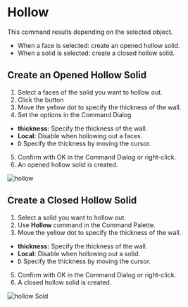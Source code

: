
# Hollow

<Reference shortcut="" command="Hollow" button="Right of Command Bar" />

This command results depending on the selected object.
- When a face is selected: create an opened hollow solid.
- When a solid is selected: create a closed hollow solid.

## Create an Opened Hollow Solid

1. Select a faces of the solid you want to hollow out.
2. Click the button <ButtonIcon type="button-hollow" />
3. Move the yellow dot to specify the thickness of the wall.
4. Set the options in the Command Dialog
  - **thickness:** Specify the thickness of the wall.
  - **Local:** Disable when hollowing out a faces.
  - <kbd>D</kbd> Specify the thickness by moving the cursor.
5. Confirm with OK in the Command Dialog or right-click.
6. An opened hollow solid is created.

![hollow](/img/hollow.gif)

## Create a Closed Hollow Solid

1. Select a solid you want to hollow out.
2. Use **Hollow** command in the Command Palette.
3. Move the yellow dot to specify the thickness of the wall.
  - **thickness:** Specify the thickness of the wall.
  - **Local:** Disable when hollowing out a solid.
  - <kbd>D</kbd> Specify the thickness by moving the cursor.
5. Confirm with OK in the Command Dialog or right-click.
6. A closed hollow solid is created.

![hollow Sold](/img/hollow-solid.gif)


